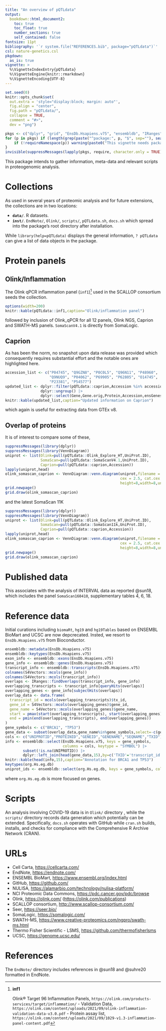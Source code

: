 ```yaml
---
title: "An overview of pQTLdata"
output:
  bookdown::html_document2:
    toc: true
    toc_float: true
    number_sections: true
    self_contained: false
fontsize: 11pt
bibliography: '`r system.file("REFERENCES.bib", package="pQTLdata")`'
csl: nature-genetics.csl
pkgdown:
  as_is: true
vignette: >
  %\VignetteIndexEntry{pQTLdata}
  %\VignetteEngine{knitr::rmarkdown}
  %\VignetteEncoding{UTF-8}
---
```


```r
set.seed(0)
knitr::opts_chunk$set(
  out.extra = 'style="display:block; margin: auto"',
  fig.align = "center",
  fig.path = "pQTLdata/",
  collapse = TRUE,
  comment = "#>",
  dev = "png")
```

```r
pkgs <- c("dplyr", "grid", "EnsDb.Hsapiens.v75", "ensembldb", "IRanges", "knitr", "org.Hs.eg.db", "S4Vectors", "VennDiagram")
for (p in pkgs) if (length(grep(paste("^package:", p, "$", sep=""), search())) == 0) {
    if (!requireNamespace(p)) warning(paste0("This vignette needs package `", p, "'; please install"))
}
invisible(suppressMessages(lapply(pkgs, require, character.only = TRUE)))
```

This package intends to gather information, meta-data and relevant scripts in proteogenomic analysis.

# Collections

As used in several years of proteomic analysis and for future extensions, the collections are in two locations:

* **`data/`**. R datasets.
* **`inst/`**. `EndNote/`, `Olink/`, `scripts/`, `pQTLdata.sh`, `docs.sh` which spread into the package's root directory after installation.

While `library(help=pQTLdata)` displays the general information, `? pQTLdata` can give a list of data objects in the package.

# Protein panels

## Olink/Inflammation

The Olink qPCR inflammation panel (`inf1`)[^inf1] used in the SCALLOP consortium seeds the collection.

```r
options(width=200)
knitr::kable(pQTLdata::inf1,caption="Olink/inflammation panel")
```

followed by inclusion of Olink_qPCR for all 12 panels, Olink NGS, Caprion and SWATH-MS panels. `SomaScanV4.1` is directly from SomaLogic.

## Caprion

As has been the norm, no snapshot upon data release was provided which consequently requires substantial effort and the notable ones are highlighted here.

```r
accession_list <- c("P04745", "Q9GZN8", "P0C0L5", "Q96N11", "P48960",
                    "Q9NUQ9", "P04062", "P69905", "P62805", "O14745",
                    "P23381", "P54577")
updated_list <- dplyr::filter(pQTLdata::caprion,Accession %in% accession_list) |>
                dplyr::ungroup() |>
                dplyr::select(Gene,Gene.orig,Protein,Accession,ensGenes,chr,start,end)
knitr::kable(updated_list,caption="Updated information on Caprion")
```

which again is useful for extracting data from GTEx v8.

## Overlap of proteins

It is of interest to compare some of these,

```r
suppressMessages(library(dplyr))
suppressMessages(library(VennDiagram))
uniprot <- list(Olink=pull(pQTLdata::Olink_Explore_HT,UniProt.ID),
                SomaScan=pull(pQTLdata::SomaScanV4.1,UniProt.ID),
                Caprion=pull(pQTLdata::caprion,Accession))
lapply(uniprot,head)
olink_somascan_caprion <- VennDiagram::venn.diagram(uniprot,filename = NULL,disable.logging = TRUE,
                                                    cex = 2.5, cat.cex = 2.5, cat.pos = c(0,0,180),
                                                    height=8,width=8,units="in")
grid.newpage()
grid.draw(olink_somascan_caprion)
```

and the latest SomaScan 11K

```r
suppressMessages(library(dplyr))
suppressMessages(library(VennDiagram))
uniprot <- list(Olink=pull(pQTLdata::Olink_Explore_HT,UniProt.ID),
                SomaScan=pull(pQTLdata::SomaScan11k,UniProt.ID),
                Caprion=pull(pQTLdata::caprion,Accession))
lapply(uniprot,head)
olink_somascan_caprion <- VennDiagram::venn.diagram(uniprot,filename = NULL,disable.logging = TRUE,
                                                    cex = 2.5, cat.cex = 2.5, cat.pos = c(0,0,180),
                                                    height=8,width=8,units="in")
grid.newpage()
grid.draw(olink_somascan_caprion)
```

# Published data

This associates with the analysis of INTERVAL data as reported @sun18, which includes the panel `SomaScan160410`, supplementary tables 4, 6, 18.

# Reference data

Initial curations including `biomaRt`, `hg19` and `hg19Tables` based on ENSEMBL BioMart and UCSC are now depcrecated. Insted, we resort to `EnsDb.Hsapiens.v75` from Bioconductor.

```r
ensembldb::metadata(EnsDb.Hsapiens.v75)
ensembldb::keytypes(EnsDb.Hsapiens.v75)
exon_info <- ensembldb::exons(EnsDb.Hsapiens.v75)
gene_info <- ensembldb::genes(EnsDb.Hsapiens.v75)
transcript_info <- ensembldb::transcripts(EnsDb.Hsapiens.v75)
colnames(S4Vectors::mcols(gene_info))
colnames(S4Vectors::mcols(transcript_info))
overlaps <- IRanges::findOverlaps(transcript_info, gene_info)
overlapping_transcripts <- transcript_info[queryHits(overlaps)]
overlapping_genes <- gene_info[subjectHits(overlaps)]
overlap_data <- data.frame(
  transcript_id = mcols(overlapping_transcripts)$tx_id,
  gene_id = S4Vectors::mcols(overlapping_genes)$gene_id,
  gene_name = S4Vectors::mcols(overlapping_genes)$gene_name,
  start = pmax(start(overlapping_transcripts), start(overlapping_genes)),
  end = pmin(end(overlapping_transcripts), end(overlapping_genes))
)
gene_symbols <- c("BRCA1", "TP53")
gene_data <- subset(overlap_data,gene_name%in%gene_symbols,select=-c(gene_id,gene_name))
cols <- c("UNIPROTID","PROTEINID","GENEID","GENENAME","SEQNAME","TXID")
info <- ensembldb::select(EnsDb.Hsapiens.v75, keys = gene_symbols, 
                          columns = cols, keytype = "SYMBOL") |>
        subset(!is.na(UNIPROTID)) |>
        dplyr::left_join(head(gene_data,15),by=c('TXID'='transcript_id'))
knitr::kable(head(info,15),caption="Annotation for BRCA1 and TP53")
keytypes(org.Hs.eg.db)
uniprot_ids <- ensembldb::select(org.Hs.eg.db, keys = gene_symbols, columns = "UNIPROT", keytype = "SYMBOL")
```

where `org.Hs.eg.db` is more focused on genes.

# Scripts

An analysis involving COVID-19 data is in `Olink/` directory , while the `scripts/` directory records data generation which potentially can be extended.
Specifically, `docs.sh` operates with GitHub while `cran.sh` builds, installs, and checks for compliance with the Comprehensive R Archive Network (CRAN).

# URLs

- Cell Carta, <https://cellcarta.com/>
- EndNote, <https://endnote.com/>
- ENSEMBL BioMart, <https://www.ensembl.org/index.html>
- GitHub, <https://github.com/>
- NULISA, <https://alamarbio.com/technology/nulisa-platform/>
- NCI Proteomic Data Commons, <https://pdc.cancer.gov/pdc/browse>
- Olink, <https://olink.com/> (<https://olink.com/publications>)
- SCALLOP consortium, <http://www.scallop-consortium.com/>
- Seer, <https://seer.bio/>
- SomaLogic, <https://somalogic.com/>
- SWATH-MS, <https://www.creative-proteomics.com/ngpro/swath-ms.html>
- Thermo Fisher Scientific - LSMS, <https://github.com/thermofisherlsms>
- UCSC, <https://genome.ucsc.edu/>

# References {-}

The `EndNote/` directory includes references in @sun18 and @suhre20 formatted in EndNote.

[^inf1]: **inf1**

    Olink® Target 96 Inflammation Panels, `https://olink.com/products-services/target/inflammation/`
    - Validation Data, `https://olink.com/content/uploads/2021/09/olink-inflammation-validation-data-v3.0.pdf`
    - Protein assay list, `https://olink.com/content/uploads/2021/09/1029-v1.3-inflammation-panel-content.pdf`
